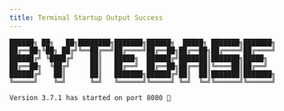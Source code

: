 ```yaml
---
title: Terminal Startup Output Success
---
```


```text
██████╗ ██╗   ██╗████████╗███████╗██████╗  █████╗ ███████╗███████╗
██╔══██╗╚██╗ ██╔╝╚══██╔══╝██╔════╝██╔══██╗██╔══██╗██╔════╝██╔════╝
██████╔╝ ╚████╔╝    ██║   █████╗  ██████╔╝███████║███████╗█████╗
██╔══██╗  ╚██╔╝     ██║   ██╔══╝  ██╔══██╗██╔══██║╚════██║██╔══╝
██████╔╝   ██║      ██║   ███████╗██████╔╝██║  ██║███████║███████╗
╚═════╝    ╚═╝      ╚═╝   ╚══════╝╚═════╝ ╚═╝  ╚═╝╚══════╝╚══════╝

Version 3.7.1 has started on port 8080 🚀

```
